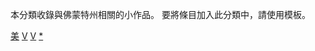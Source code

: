 {{hiddencat}}

本分類收錄與佛蒙特州相關的小作品。 要將條目加入此分類中，請使用'''{{tl|Vermont-stub}}'''模板。

[[Category:小作品类别|美]]
[[Category:美國小作品|V]]
[[Category:美國地理小作品|V]]
[[Category:佛蒙特州|*]]